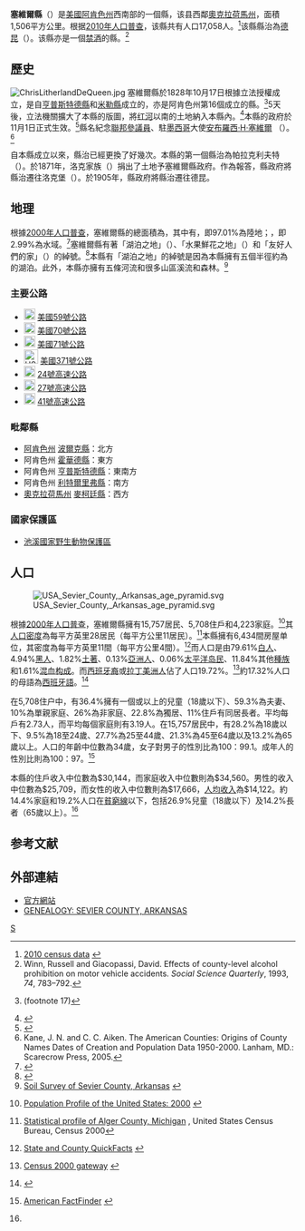 {{noteTA
|T=zh-hans:塞维尔县 (阿肯色州);zh-hk:塞維爾縣 (阿肯色州);zh-tw:塞維爾郡 (阿肯色州);
}}

{{Otheruses|塞維爾縣|subject=美國阿肯色州的一個縣|other=同名的縣}}
{{Infobox U.S. County|
 county  = 塞維爾縣 |
 state = 阿肯色州 |
 en county  = Sevier County |
 en state = Arkansas |
 seal =  |
 map = Map of Arkansas highlighting Sevier County.svg|
 map size = 225 |
 founded = 1828年10月17日 |
 seat = [[德昆|德昆]] | 
 area            = {{convert|581 |sqmi|km2}}|
 area land       = {{convert|564 |sqmi}} |
 area water      ={{convert|17 |sqmi}} |
 area percentage = 2.99% |
 census yr = 2010|
 pop = 17058 |
 density = 11.67 |
 web = www.seviercounty-ar.gov|
|}}

'''塞維爾縣'''（{{lang en|'''Sevier County'''}}）是[[美國|美國]][[阿肯色州|阿肯色州]]西南部的一個縣，该县西鄰[[奧克拉荷馬州|奧克拉荷馬州]]，面積1,506平方公里。根据[[美國2010年人口普查|2010年人口普查]]，该縣共有人口17,058人。<ref>[http://2010.census.gov/2010census/data/ 2010 census data] {{webarchive|url=https://web.archive.org/web/20110706203009/http://2010.census.gov/2010census/data/ |date=2011-07-06 }}</ref>该縣縣治為[[德昆|德昆]]（{{lang|en|De Queen}}）。{{GR|6}}该縣亦是一個[[禁酒|禁酒]]的縣。<ref>Winn, Russell and Giacopassi, David. Effects of county-level alcohol prohibition on motor vehicle accidents. ''Social Science Quarterly'', 1993, ''74'', 783–792.</ref>

==歷史==
[[File:ChrisLitherlandDeQueen.jpg|thumb]]
塞維爾縣於1828年10月17日根據立法授權成立，是自[[亨普斯特德縣|亨普斯特德縣]]和[[米勒縣_(阿肯色州)|米勒縣]]成立的，亦是阿肯色州第16個成立的縣。<ref>{{cite journal|last1= Strickland|first1= Rex W.|title= Miller County, Arkansas Territory: The Frontier That Men Forgot|journal= Chronicles of Oklahoma|volume= 19|issue= 1|page= 43|publisher= Oklahoma Historical Society|url= http://digital.library.okstate.edu/Chronicles/v019/v019p037.html|accessdate= 2012-05-13|date= March 1941|author= |archive-url= https://web.archive.org/web/20120728082850/http://digital.library.okstate.edu/Chronicles/v019/v019p037.html|archive-date= 2012-07-28|dead-url= yes}} (footnote 17)</ref>5天後，立法機關擴大了本縣的版圖，將[[红河_(密西西比河)|红河]]以南的土地納入本縣內。<ref>{{cite journal|last1= Strickland|first1= Rex W.|title= Miller County, Arkansas Territory: The Frontier That Men Forgot|journal= Chronicles of Oklahoma|volume= 19|issue= 1|page= 43|publisher= Oklahoma Historical Society|url= http://digital.library.okstate.edu/Chronicles/v019/v019p037.html|accessdate= 2012-05-13|date= March 1941|author= |archive-url= https://web.archive.org/web/20120728082850/http://digital.library.okstate.edu/Chronicles/v019/v019p037.html|archive-date= 2012-07-28|dead-url= yes}}</ref>本縣的政府於11月1日正式生效。<ref>{{cite book |title= The American Counties: Origins of County Names, Dates of Creation, and Population Data, 1950-2000 |url= https://archive.org/details/americancounties0000kane |edition= 5th|last= Kane|first= Joseph Nathan|last2= Aiken|first2= Charles Curry |year= 2005|publisher= [[Rowman_&_Littlefield|Scarecrow Press]]|location= [[Oxford|Oxford, England]]|isbn= 0810850362|page= [https://archive.org/details/americancounties0000kane/page/274 274]}}</ref>縣名紀念[[美國參議院|聯邦參議員]]、駐[[墨西哥|墨西哥]]大使[[安布羅西·H·塞維爾|安布羅西·H·塞維爾]] （{{lang|en|Ambrose Hundley Sevier}}）。<ref>Kane, J. N. and C. C. Aiken. The American Counties: Origins of County Names Dates of Creation and Population Data 1950-2000. Lanham, MD.: Scarecrow Press, 2005.</ref>

自本縣成立以來，縣治已經更換了好幾次。本縣的第一個縣治為帕拉克利夫特（{{lang|en|Paraclifta}}）。於1871年，洛克家族（{{lang|en|Lockes}}）捐出了{{convert|120|acre|km2}}土地予塞維爾縣政府。作為報答，縣政府將縣治遷往洛克堡（{{lang|en|Lockesburg}}）。於1905年，縣政府將縣治遷往德昆。

==地理==
根據[[2000年美国人口普查|2000年人口普查]]，塞維爾縣的總面積為{{convert|581.35|sqmi}}，其中有{{convert|563.94|sqmi}}，即97.01%為陸地；{{convert|17.41|sqmi}}，即2.99%為水域。<ref>{{cite web
  |url=http://www.census.gov/tiger/tms/gazetteer/county2k.txt
  |title=Census 2000 U.S. Gazetteer Files: Counties
  |publisher=United States Census
  |accessdate=2011-02-13
  |archive-url=https://www.webcitation.org/68EB8WXmf?url=http://www.census.gov/tiger/tms/gazetteer/county2k.txt
  |archive-date=2012-06-06
  |dead-url=yes
  }}</ref>塞維爾縣有著「湖泊之地」（{{lang|en|The Land of Lakes}}）、「水果鮮花之地」（{{lang|en|The Land of Fruits and Flowers}}）和「友好人們的家」（{{lang|en|The Home of Friendly People}}）的綽號。<ref>{{Cite web |url=http://www.maplandia.com/united-states/arkansas/sevier-county/de-queen/register/ |title=Register at De Queen, Sevier County, Arkansas, United States |access-date=2013-10-01 |archive-date=2016-03-05 |archive-url=https://web.archive.org/web/20160305013039/http://www.maplandia.com/united-states/arkansas/sevier-county/de-queen/register/ |dead-url=no }}</ref>本縣有「湖泊之地」的綽號是因為本縣擁有五個半徑約為{{convert|35|mi|km|adj=on}}的湖泊。此外，本縣亦擁有五條河流和很多山區溪流和森林。<ref>[http://soildatamart.nrcs.usda.gov/manuscripts/AR133/0/SEVIER.pdf Soil Survey of Sevier County, Arkansas] {{webarchive|url=https://web.archive.org/web/20130216200324/http://soildatamart.nrcs.usda.gov/manuscripts/AR133/0/SEVIER.pdf |date=2013-02-16 }}</ref>

===主要公路===
*[[Image:US_59.svg|20px]] [[美國59號公路|美國59號公路]]
*[[Image:US_70.svg|20px]] [[美國70號公路|美國70號公路]]
*[[Image:US_71.svg|20px]] [[美國71號公路|美國71號公路]]
*[[Image:US_371.svg|25px]] [[美國371號公路|美國371號公路]]
*[[Image:Arkansas_24.svg|20px]] [[24號高速公路_(阿肯色州)|24號高速公路]]
*[[Image:Arkansas_27.svg|20px]] [[27號高速公路_(阿肯色州)|27號高速公路]]
*[[Image:Arkansas_41.svg|20px]] [[41號高速公路_(阿肯色州)|41號高速公路]]

===毗鄰縣===
*[[阿肯色州|阿肯色州]] [[波爾克縣_(阿肯色州)|波爾克縣]]：北方
*阿肯色州 [[霍華德縣_(阿肯色州)|霍華德縣]]：東方
*阿肯色州 [[亨普斯特德縣|亨普斯特德縣]]：東南方
*阿肯色州 [[利特爾里弗縣_(阿肯色州)|利特爾里弗縣]]：南方
*[[奧克拉荷馬州|奧克拉荷馬州]] [[麥柯廷縣_(奧克拉荷馬州)|麥柯廷縣]]：西方

===國家保護區===
* [[池溪國家野生動物保護區|池溪國家野生動物保護區]]

==人口==
{{USCensusPop
|1830= 634
|1840= 2810
|1850= 4240
|1860= 10516
|1870= 4492
|1880= 6192
|1890= 10072
|1900= 16339
|1910= 16616
|1920= 18301
|1930= 16364
|1940= 15248
|1950= 12293
|1960= 10156
|1970= 11272
|1980= 14060
|1990= 13637
|2000= 15757
|2010= 17058
|estyear=2012
|estimate=17177
|footnote=<center>美國十年一度的人口普查<ref>{{cite web|url=http://www.census.gov/prod/www/decennial.html|title=U.S. Decennial Census|publisher=Census.gov|accessdate=July 6, 2013|archive-date=2015-05-12|archive-url=https://www.webcitation.org/6YSasqtfX?url=http://www.census.gov/prod/www/decennial.html|dead-url=no}}</ref><br>2012年人口估計<ref>{{cite web|url=http://www.census.gov/popest/data/counties/totals/2012/CO-EST2012-alldata.html|title=Annual Estimates of the Resident Population: April 1, 2010 to July 1, 2012|publisher=Census.gov|accessdate=July 6, 2013|archive-url=https://web.archive.org/web/20160205210150/http://www.census.gov/popest/data/counties/totals/2012/CO-EST2012-alldata.html|archive-date=2016-02-05|dead-url=yes}}</ref>
}}

[[Image:USA_Sevier_County,_Arkansas_age_pyramid.svg|thumb]]

根據[[2000年美國人口普查|2000年人口普查]]{{GR|2}}，塞維爾縣擁有15,757居民、5,708住戶和4,223家庭。<ref>{{en}}[http://www.census.gov/population/www/pop-profile/profile2000.html Population Profile of the United States: 2000] {{Wayback|url=http://www.census.gov/population/www/pop-profile/profile2000.html |date=20040113065424 }}</ref>其[[人口密度|人口密度]]為每平方英里28居民（每平方公里11居民）。<ref>[http://censtats.census.gov/data/MI/05026003.pdf Statistical profile of Alger County, Michigan] {{webarchive|url=https://web.archive.org/web/20120407012422/http://censtats.census.gov/data/MI/05026003.pdf |date=2012-04-07 }}, United States Census Bureau, Census 2000</ref>本縣擁有6,434間房屋单位，其密度為每平方英里11間（每平方公里4間）。<ref>{{en}}[http://quickfacts.census.gov/qfd/ State and County QuickFacts] {{webarchive|url=https://web.archive.org/web/20040401125638/http://quickfacts.census.gov/qfd/ |date=2004-04-01 }}</ref>而人口是由79.61%[[歐裔美國人|白人]]、4.94%[[非裔美國人|黑人]]、1.82%[[美國土著|土著]]、0.13%[[亞裔美國人|亞洲人]]、0.06%[[太平洋岛民|太平洋岛民]]、11.84%其他[[種族|種族]]和1.61%[[混血|混血]][[种族构成|构成]]。而[[西班牙裔美国人|西班牙裔]]或[[拉丁美洲人|拉丁美洲人]]佔了人口19.72%。<ref>{{en}}[http://www.census.gov/main/www/cen2000.html Census 2000 gateway] {{Wayback|url=http://www.census.gov/main/www/cen2000.html |date=20190331194847 }}</ref>約17.32%人口的母語為[[西班牙語|西班牙語]]。<ref>{{Cite web |url=http://www.mla.org/map_data_results%26state_id%3D5%26county_id%3D133%26mode%3Dgeographic%26order%3Dr |title=MLA Language Map Data Center |access-date=2022-03-16 |archive-date=2015-06-10 |archive-url=https://web.archive.org/web/20150610215307/http://www.mla.org/map_data_results%26state_id%3D5%26county_id%3D133%26mode%3Dgeographic%26order%3Dr |dead-url=no }}</ref>

在5,708住户中，有36.4%擁有一個或以上的兒童（18歲以下）、59.3%為夫妻、10%為單親家庭、26%為非家庭、22.8%為獨居、11%住戶有同居長者。平均每戶有2.73人，而平均每個家庭則有3.19人。在15,757居民中，有28.2%為18歲以下、9.5%為18至24歲、27.7%為25至44歲、21.3%為45至64歲以及13.2%為65歲以上。人口的年齡中位數為34歲，女子對男子的性別比為100：99.1。成年人的性別比則為100：97。<ref name="Census">{{en}}[http://factfinder.census.gov/ American FactFinder] {{Webarchive|url=https://archive.today/20200212221153/http://factfinder.census.gov/main.html |date=2020-02-12 }}</ref>

本縣的住戶收入中位數為$30,144，而家庭收入中位數則為$34,560。男性的收入中位數為$25,709，而女性的收入中位數則為$17,666，[[人均收入|人均收入]]為$14,122。約14.4%家庭和19.2%人口在[[貧窮線|貧窮線]]以下，包括26.9%兒童（18歲以下）及14.2%長者（65歲以上）。<ref name="Census"/>

==参考文献==
{{reflist|2}}

==外部連結==
*[http://www.seviercountyar.com/ 官方網站] {{Wayback|url=http://www.seviercountyar.com/ |date=20201130192430 }}
*[http://www.argenweb.net/sevier/ GENEALOGY: SEVIER COUNTY, ARKANSAS] {{Wayback|url=http://www.argenweb.net/sevier/ |date=20210126120611 }}

{{塞維爾縣 (阿肯色州)}}
{{Arkansas}}
[[Category:阿肯色州行政区划|S]]